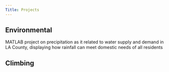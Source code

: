 ```yaml
---
Title: Projects
---
```


## Environmental 

MATLAB project on precipitation as it related to water supply and demand in LA County, displaying how rainfall can meet domestic needs of all residents

## Climbing 
